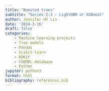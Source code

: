 ```yaml
---
title: "Boosted trees"
subtitle: "Series 2.3 - LightGBM or XGBoost"
author: Jennifer HY Lin
date: '2024-2-16'
draft: false
categories: 
    - Machine learning projects
    - Tree models
    - Pandas
    - Scikit-learn
    - RDKit
    - ChEMBL database
    - Python
jupyter: python3
format: html
bibliography: references.bib
---
```



